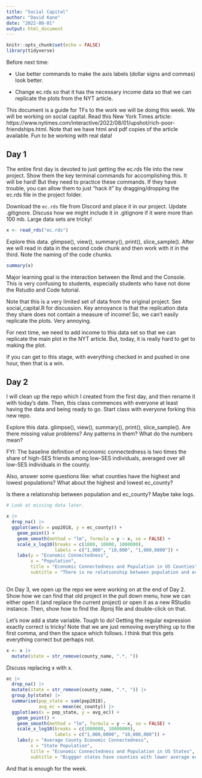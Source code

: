 ```yaml
---
title: "Social Capital"
author: "David Kane"
date: "2022-08-01"
output: html_document
---
```


```r
knitr::opts_chunk$set(echo = FALSE)
library(tidyverse)
```

Before next time:

* Use better commands to make the axis labels (dollar signs and commas) look better.

* Change ec.rds so that it has the necessary income data so that we can replicate the plots from the NYT article.


This document is a guide for TFs to the work we will be doing this week. We will be working on social capital. Read this New York Times article: https://www.nytimes.com/interactive/2022/08/01/upshot/rich-poor-friendships.html. Note that we have html and pdf copies of the article available. Fun to be working with real data!

## Day 1

The entire first day is devoted to just getting the ec.rds file into the new project. Show them the key terminal commands for accomplishing this. It will be hard! But they need to practice these commands. If they have trouble, you can allow them to just "hack it" by dragging/dropping the ec.rds file in the project folder.

Download the `ec.rds` file from Discord and place it in our project. Update .gitignore. Discuss how we might include it in .gitignore if it were more than 100 mb. Large data sets are tricky!

```r
x <- read_rds("ec.rds")
```

Explore this data. glimpse(), view(), summary(), print(), slice_sample(). After we will read in data in the second code chunk and then work with it in the third. Note the naming of the code chunks. 

```r
summary(x)
```

Major learning goal is the interaction between the Rmd and the Console. This is very confusing to students, especially students who have not done the Rstudio and Code tutorial.

Note that this is a very limited set of data from the original project. See social_capital.R for discussion. Key annoyance is that the replication data they share does not contain a measure of income! So, we can't easily replicate the plots. Very annoying.

For next time, we need to add income to this data set so that we can replicate the main plot in the NYT article. But, today, it is really hard to get to making the plot.

If you can get to this stage, with everything checked in and pushed in one hour, then that is a win.

## Day 2

I will clean up the repo which I created from the first day, and then rename it with today's date. Then, this class commences with everyone at least having the data and being ready to go. Start class with everyone forking this new repo.

Explore this data. glimpse(), view(), summary(), print(), slice_sample(). Are there missing value problems? Any patterns in them? What do the numbers mean?

FYI: The baseline definition of economic connectedness is two times the share of high-SES friends among low-SES individuals, averaged over all low-SES individuals in the county.

Also, answer some questions like: what counties have the highest and lowest populations? What about the highest and lowest ec_county? 

Is there a relationship between population and ec_county? Maybe take logs. 

```r
# Look at missing data later.

x |> 
  drop_na() |> 
  ggplot(aes(x = pop2018, y = ec_county)) +
    geom_point() +
    geom_smooth(method = "lm", formula = y ~ x, se = FALSE) +
    scale_x_log10(breaks = c(1000, 10000, 1000000),
                  labels = c("1,000", "10,000", "1,000,0000")) +
    labs(y = "Economic Connectedness",
         x = "Population",
         title = "Economic Connectedness and Population in US Counties",
         subtitle = "There is no relationship between population and economic connectedness in US counties.")
  
```


On Day 3, we open up the repo we were working on at the end of Day 2. Show how we can find that old project in the pull down menu, how we can either open it (and replace the current project) or open it as a new RStudio instance. Then, show how to find the .Rproj file and double-click on that.

Let's now add a state variable. Tough to do! Getting the regular expression exactly correct is tricky! Note that we are just removing everything up to the first comma, and then the space which follows. I think that this gets everything correct but perhaps not.

```r
x <- x |> 
  mutate(state = str_remove(county_name, ".*, "))

```

Discuss replacing x with x.

```r
ec |> 
  drop_na() |> 
  mutate(state = str_remove(county_name, ".*, ")) |> 
  group_by(state) |> 
  summarise(pop_state = sum(pop2018),
            avg_ec = mean(ec_county)) |> 
  ggplot(aes(x = pop_state, y = avg_ec)) +
    geom_point() +
    geom_smooth(method = "lm", formula = y ~ x, se = FALSE) +
    scale_x_log10(breaks = c(1000000, 10000000),
                  labels = c("1,000,0000", "10,000,000")) +
    labs(y = "Average County Economic Connectedness",
         x = "State Population",
         title = "Economic Connectedness and Population in US States",
         subtitle = "Biggger states have counties with lower average economic connectedness.")


```

And that is enough for the week. 




